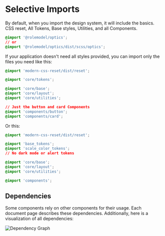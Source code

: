 
<Meta title="Overview/Selective Imports" />

# Selective Imports

By default, when you import the design system, it will include the basics. CSS reset, All Tokens, Base styles, Utilities, and all Components.

```css
@import '@rolemodel/optics';
// or
@import '@rolemodel/optics/dist/scss/optics';
```

If your application doesn't need all styles provided, you can import only the files you need like this:

```css
@import 'modern-css-reset/dist/reset';

@import 'core/tokens';

@import 'core/base';
@import 'core/layout';
@import 'core/utilities';

// Just the button and card Components
@import 'components/button';
@import 'components/card';
```

Or this:

```css
@import 'modern-css-reset/dist/reset';

@import 'base_tokens';
@import 'scale_color_tokens';
// No dark mode or alert tokens

@import 'core/base';
@import 'core/layout';
@import 'core/utilities';

@import 'components';
```

## Dependencies

Some components rely on other components for their usage. Each document page describes these dependencies. Additionally, here is a visualization of all dependencies:

<img src={imageFile} alt="Dependency Graph" />
